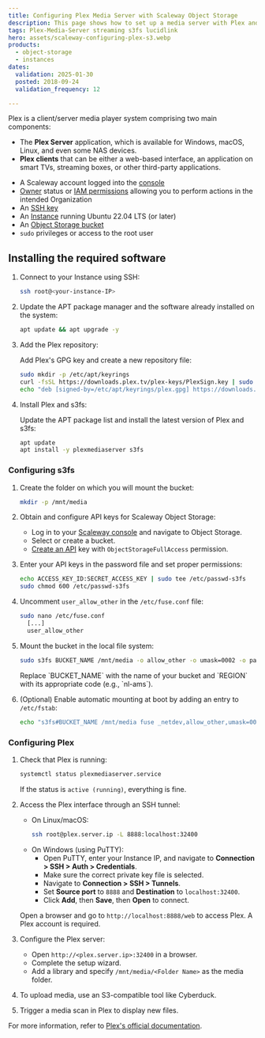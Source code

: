```yaml
---
title: Configuring Plex Media Server with Scaleway Object Storage
description: This page shows how to set up a media server with Plex and Scaleway Object Storage
tags: Plex-Media-Server streaming s3fs lucidlink
hero: assets/scaleway-configuring-plex-s3.webp
products:
  - object-storage
  - instances
dates:
  validation: 2025-01-30
  posted: 2018-09-24
  validation_frequency: 12

---
```




Plex is a client/server media player system comprising two main components:

- The **Plex Server** application, which is available for Windows, macOS, Linux, and even some NAS devices.
- **Plex clients** that can be either a web-based interface, an application on smart TVs, streaming boxes, or other third-party applications.

<Requirements />

- A Scaleway account logged into the [console](https://console.scaleway.com)
- [Owner](/iam/concepts/#owner) status or [IAM permissions](/iam/concepts/#permission) allowing you to perform actions in the intended Organization
- An [SSH key](/organizations-and-projects/how-to/create-ssh-key/)
- An [Instance](/instances/how-to/create-an-instance/) running Ubuntu 22.04 LTS (or later)
- An [Object Storage bucket](/object-storage/how-to/create-a-bucket/)
- `sudo` privileges or access to the root user

## Installing the required software

1. Connect to your Instance using SSH:
    ```bash
    ssh root@<your-instance-IP>
    ```
2. Update the APT package manager and the software already installed on the system:
    ```bash
    apt update && apt upgrade -y
    ```
3. Add the Plex repository:

    Add Plex's GPG key and create a new repository file:
    ```bash
    sudo mkdir -p /etc/apt/keyrings
    curl -fsSL https://downloads.plex.tv/plex-keys/PlexSign.key | sudo gpg --dearmor -o /etc/apt/keyrings/plex.gpg
    echo "deb [signed-by=/etc/apt/keyrings/plex.gpg] https://downloads.plex.tv/repo/deb public main" | sudo tee /etc/apt/sources.list.d/plexmediaserver.list
    ```
4. Install Plex and s3fs:

    Update the APT package list and install the latest version of Plex and s3fs:
    ```bash
    apt update
    apt install -y plexmediaserver s3fs
    ```

### Configuring s3fs

1. Create the folder on which you will mount the bucket:
    ```bash
    mkdir -p /mnt/media
    ```
2. Obtain and configure API keys for Scaleway Object Storage:

    - Log in to your [Scaleway console](https://console.scaleway.com) and navigate to Object Storage.
    - Select or create a bucket.
    - [Create an API](/iam/how-to/create-api-keys/) key with `ObjectStorageFullAccess` permission.

3. Enter your API keys in the password file and set proper permissions:
    ```bash
    echo ACCESS_KEY_ID:SECRET_ACCESS_KEY | sudo tee /etc/passwd-s3fs
    sudo chmod 600 /etc/passwd-s3fs
    ```
4. Uncomment `user_allow_other` in the `/etc/fuse.conf` file:
    ```bash
    sudo nano /etc/fuse.conf
      [...]
      user_allow_other
    ```
5. Mount the bucket in the local file system:
    ```bash
    sudo s3fs BUCKET_NAME /mnt/media -o allow_other -o umask=0002 -o passwd_file=/etc/passwd-s3fs -o url=https://s3.REGION.scw.cloud
    ```
    <Message type="note">
      Replace `BUCKET_NAME` with the name of your bucket and `REGION` with its appropriate code (e.g., `nl-ams`).
    </Message>
6. (Optional) Enable automatic mounting at boot by adding an entry to `/etc/fstab`:
    ```bash
    echo "s3fs#BUCKET_NAME /mnt/media fuse _netdev,allow_other,umask=0002,passwd_file=/etc/passwd-s3fs,url=https://s3.REGION.scw.cloud 0 0" | sudo tee -a /etc/fstab
    ```

### Configuring Plex

1. Check that Plex is running:
    ```bash
    systemctl status plexmediaserver.service
    ```
    If the status is `active (running)`, everything is fine.
2. Access the Plex interface through an SSH tunnel:
    - On Linux/macOS:
      ```bash
      ssh root@plex.server.ip -L 8888:localhost:32400
      ```
    - On Windows (using PuTTY):
      - Open PuTTY, enter your Instance IP, and navigate to **Connection > SSH > Auth > Credentials**.
      - Make sure the correct private key file is selected.
      - Navigate to **Connection > SSH > Tunnels**.
      - Set **Source port** to `8888` and **Destination** to `localhost:32400`.
      - Click **Add**, then **Save**, then **Open** to connect.

    Open a browser and go to `http://localhost:8888/web` to access Plex.
    <Message type="note">
      A Plex account is required.
    </Message>
3. Configure the Plex server:
    - Open `http://<plex.server.ip>:32400` in a browser.
    - Complete the setup wizard.
    - Add a library and specify `/mnt/media/<Folder Name>` as the media folder.
    <Lightbox image={image} alt="Adding a media folder in Plex" />
4. To upload media, use an S3-compatible tool like Cyberduck.
5. Trigger a media scan in Plex to display new files.

For more information, refer to [Plex's official documentation](https://support.plex.tv/articles/).
